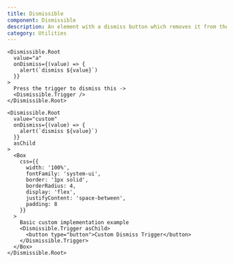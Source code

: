 ```yaml
---
title: Dismissible
component: Dismissible
description: An element with a dismiss button which removes it from the view
category: Utilities
---
```


```tsx preview
<Dismissible.Root
  value="a"
  onDismiss={(value) => {
    alert(`dismiss ${value}`)
  }}
>
  Press the trigger to dismiss this ->
  <Dismissible.Trigger />
</Dismissible.Root>
```

```tsx preview
<Dismissible.Root
  value="custom"
  onDismiss={(value) => {
    alert(`dismiss ${value}`)
  }}
  asChild
>
  <Box
    css={{
      width: '100%',
      fontFamily: 'system-ui',
      border: '1px solid',
      borderRadius: 4,
      display: 'flex',
      justifyContent: 'space-between',
      padding: 8
    }}
  >
    Basic custom implementation example
    <Dismissible.Trigger asChild>
      <button type="button">Custom Dismiss Trigger</button>
    </Dismissible.Trigger>
  </Box>
</Dismissible.Root>
```
